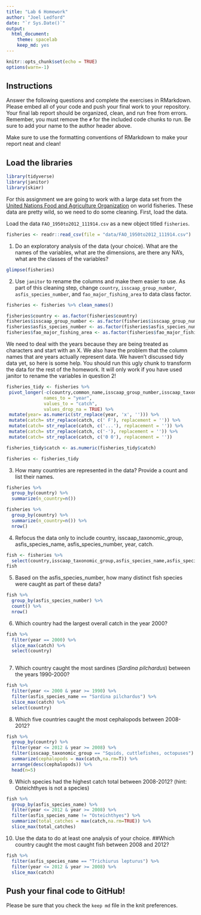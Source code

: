 ---
title: "Lab 6 Homework"
author: "Joel Ledford"
date: "`r Sys.Date()`"
output:
  html_document: 
    theme: spacelab
    keep_md: yes
---

```{r setup, include=FALSE}
knitr::opts_chunk$set(echo = TRUE)
options(warn=-1)
```

## Instructions
Answer the following questions and complete the exercises in RMarkdown. Please embed all of your code and push your final work to your repository. Your final lab report should be organized, clean, and run free from errors. Remember, you must remove the `#` for the included code chunks to run. Be sure to add your name to the author header above.  

Make sure to use the formatting conventions of RMarkdown to make your report neat and clean!  

## Load the libraries
```{r message=FALSE, warning=FALSE}
library(tidyverse)
library(janitor)
library(skimr)
```

For this assignment we are going to work with a large data set from the [United Nations Food and Agriculture Organization](http://www.fao.org/about/en/) on world fisheries. These data are pretty wild, so we need to do some cleaning. First, load the data.  

Load the data `FAO_1950to2012_111914.csv` as a new object titled `fisheries`.
```{r}
fisheries <- readr::read_csv(file = "data/FAO_1950to2012_111914.csv")
```

1. Do an exploratory analysis of the data (your choice). What are the names of the variables, what are the dimensions, are there any NA's, what are the classes of the variables?  
```{r}
glimpse(fisheries)
```

2. Use `janitor` to rename the columns and make them easier to use. As part of this cleaning step, change `country`, `isscaap_group_number`, `asfis_species_number`, and `fao_major_fishing_area` to data class factor. 
```{r}
fisheries <- fisheries %>% clean_names()
```

```{r}
fisheries$country <- as.factor(fisheries$country)
fisheries$isscaap_group_number <- as.factor(fisheries$isscaap_group_number)
fisheries$asfis_species_number <- as.factor(fisheries$asfis_species_number)
fisheries$fao_major_fishing_area <- as.factor(fisheries$fao_major_fishing_area)
```

We need to deal with the years because they are being treated as characters and start with an X. We also have the problem that the column names that are years actually represent data. We haven't discussed tidy data yet, so here is some help. You should run this ugly chunk to transform the data for the rest of the homework. It will only work if you have used janitor to rename the variables in question 2!
```{r}
fisheries_tidy <- fisheries %>%
 pivot_longer(-c(country,common_name,isscaap_group_number,isscaap_taxonomic_group,asfis_species_number,asfis_species_name,fao_major_fishing_area,measure),
              names_to = "year",
              values_to = "catch",
              values_drop_na = TRUE) %>%
 mutate(year= as.numeric(str_replace(year, 'x', ''))) %>%
 mutate(catch= str_replace(catch, c(' F'), replacement = '')) %>%
 mutate(catch= str_replace(catch, c('...'), replacement = '')) %>%
 mutate(catch= str_replace(catch, c('-'), replacement = '')) %>%
 mutate(catch= str_replace(catch, c('0 0'), replacement = ''))

fisheries_tidy$catch <- as.numeric(fisheries_tidy$catch)

fisheries <- fisheries_tidy
```

3. How many countries are represented in the data? Provide a count and list their names.
```{r}
fisheries %>% 
  group_by(country) %>% 
  summarize(n_country=n())
```

```{r}
fisheries %>% 
  group_by(country) %>% 
  summarize(n_country=n()) %>% 
  nrow()
```

4. Refocus the data only to include country, isscaap_taxonomic_group, asfis_species_name, asfis_species_number, year, catch.
```{r}
fish <- fisheries %>% 
  select(country,isscaap_taxonomic_group,asfis_species_name,asfis_species_number,year,catch)
fish
```

5. Based on the asfis_species_number, how many distinct fish species were caught as part of these data?
```{r}
fish %>% 
  group_by(asfis_species_number) %>% 
  count() %>% 
  nrow()
```

6. Which country had the largest overall catch in the year 2000?
```{r}
fish %>% 
  filter(year == 2000) %>% 
  slice_max(catch) %>% 
  select(country)
  
```

7. Which country caught the most sardines (_Sardina pilchardus_) between the years 1990-2000?
```{r}
fish %>% 
  filter(year <= 2000 & year >= 1990) %>% 
  filter(asfis_species_name == "Sardina pilchardus") %>% 
  slice_max(catch) %>% 
  select(country)
```

8. Which five countries caught the most cephalopods between 2008-2012?
```{r}
fish %>% 
  group_by(country) %>% 
  filter(year <= 2012 & year >= 2008) %>% 
  filter(isscaap_taxonomic_group == "Squids, cuttlefishes, octopuses") %>% 
  summarize(cephalopods = max(catch,na.rm=T)) %>% 
  arrange(desc(cephalopods)) %>%
  head(n=5)
```

9. Which species had the highest catch total between 2008-2012? (hint: Osteichthyes is not a species)
```{r}
fish %>% 
  group_by(asfis_species_name) %>% 
  filter(year <= 2012 & year >= 2008) %>% 
  filter(asfis_species_name != "Osteichthyes") %>% 
  summarize(total_catches = max(catch,na.rm=TRUE)) %>% 
  slice_max(total_catches)
```

10. Use the data to do at least one analysis of your choice.
##Which country caught the most caught fish between 2008 and 2012? 
```{r}
fish %>%
  filter(asfis_species_name == "Trichiurus lepturus") %>% 
  filter(year <= 2012 & year >= 2008) %>% 
  slice_max(catch)
```


## Push your final code to GitHub!
Please be sure that you check the `keep md` file in the knit preferences.   